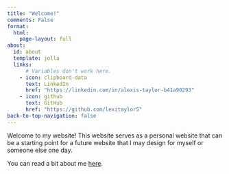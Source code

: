 ```yaml
---
title: "Welcome!"
comments: False
format:
  html:
    page-layout: full
about:
  id: about
  template: jolla
  links:
      # Variables don't work here.
    - icon: clipboard-data
      text: LinkedIn
      href: "https://linkedin.com/in/alexis-taylor-b41a90293"
    - icon: github
      text: GitHub
      href: "https://github.com/lexitaylor5"
back-to-top-navigation: false
---
```


:::{#about-forbo7 .animate__animated .animate__zoomInDown}
Welcome to my website! This website serves as a personal website that can be a starting point for a future website that I may design for myself or someone else one day. 

You can read a bit about me [here](about.html).
:::

